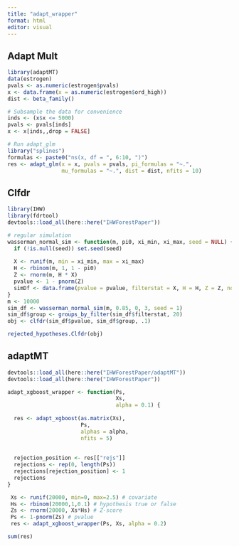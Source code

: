 ```yaml
---
title: "adapt_wrapper"
format: html
editor: visual
---
```


## Adapt Mult

```r
library(adaptMT)
data(estrogen)
pvals <- as.numeric(estrogen$pvals)
x <- data.frame(x = as.numeric(estrogen$ord_high))
dist <- beta_family()

# Subsample the data for convenience
inds <- (x$x <= 5000)
pvals <- pvals[inds]
x <- x[inds,,drop = FALSE]

# Run adapt_glm
library("splines")
formulas <- paste0("ns(x, df = ", 6:10, ")")
res <- adapt_glm(x = x, pvals = pvals, pi_formulas = "~.",
                 mu_formulas = "~.", dist = dist, nfits = 10)
```

## Clfdr

```r
library(IHW)
library(fdrtool)
devtools::load_all(here::here("IHWForestPaper"))

# regular simulation
wasserman_normal_sim <- function(m, pi0, xi_min, xi_max, seed = NULL) {
  if (!is.null(seed)) set.seed(seed)
  
  X <- runif(m, min = xi_min, max = xi_max)
  H <- rbinom(m, 1, 1 - pi0)
  Z <- rnorm(m, H * X)
  pvalue <- 1 - pnorm(Z)
  simDf <- data.frame(pvalue = pvalue, filterstat = X, H = H, Z = Z, noise = 0)
}
m <- 10000
sim_df <- wasserman_normal_sim(m, 0.85, 0, 3, seed = 1)
sim_df$group <- groups_by_filter(sim_df$filterstat, 20)
obj <- clfdr(sim_df$pvalue, sim_df$group, .1)
```

```r
rejected_hypotheses.Clfdr(obj)
```

## adaptMT

```r
devtools::load_all(here::here("IHWForestPaper/adaptMT"))
devtools::load_all(here::here("IHWForestPaper"))
```

```r
adapt_xgboost_wrapper <- function(Ps, 
                                  Xs, 
                                  alpha = 0.1) {
  
  res <- adapt_xgboost(as.matrix(Xs), 
                       Ps, 
                       alphas = alpha, 
                       nfits = 5)
  
  
  rejection_position <- res[["rejs"]]
  rejections <- rep(0, length(Ps))
  rejections[rejection_position] <- 1
  rejections
}
```

```r
 Xs <- runif(20000, min=0, max=2.5) # covariate
 Hs <- rbinom(20000,1,0.1) # hypothesis true or false
 Zs <- rnorm(20000, Xs*Hs) # Z-score
 Ps <- 1-pnorm(Zs) # pvalue
 res <- adapt_xgboost_wrapper(Ps, Xs, alpha = 0.2)
```

```r
sum(res) 
```
